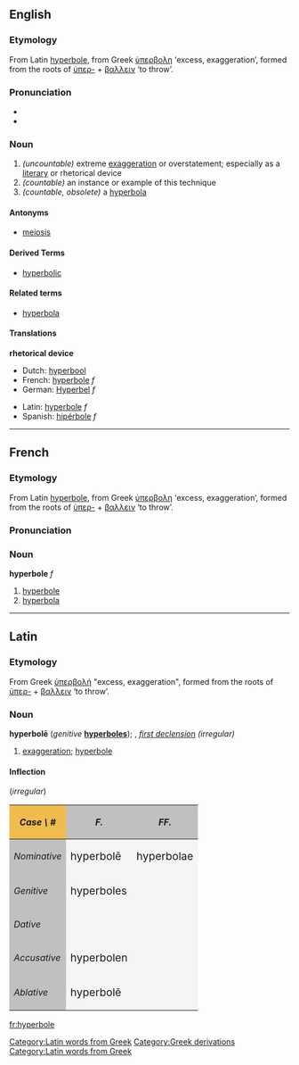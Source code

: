 ==English==
===Etymology===
From Latin [[hyperbole#Latin|hyperbole]], from Greek [[ὑπερβολη]] ‘excess, exaggeration’, formed from the roots of [[ὑπερ-]] + [[βαλλειν]] ‘to throw’.

===Pronunciation===
*{{IPA|/hʌɪ'pɜ:bəli/}}
*{{audio|en-us-hyperbole.ogg|Audio (US)}}

===Noun===
{{en-noun|hyperbole|hyperboles}}
# ''(uncountable)'' extreme [[exaggeration]] or overstatement; especially as a [[literary]] or rhetorical device
# ''(countable)'' an instance or example of this technique
# ''(countable, obsolete)'' a [[hyperbola]]

====Antonyms====
* [[meiosis]]
====Derived Terms====
*[[hyperbolic]]
====Related terms====
*[[hyperbola]]

====Translations====
'''rhetorical device'''
{{top}}
*Dutch: [[hyperbool]]
*French: [[hyperbole#French|hyperbole]] ''f''
*German: [[Hyperbel]] ''f''
{{mid}}
*Latin: [[hyperbole#Latin|hyperbole]] ''f''
*Spanish: [[hipérbole]] ''f''
{{bottom}}

[[Category:Latin words from Greek]]  [[Category:Greek derivations]]
----

==French==
===Etymology===
From Latin [[hyperbole#Latin|hyperbole]], from Greek [[ὑπερβολη]] ‘excess, exaggeration’, formed from the roots of [[ὑπερ-]] + [[βαλλειν]] ‘to throw’.

===Pronunciation===
{{IPA|/ipɛʀbɔl/}}

===Noun===
'''hyperbole''' ''f''
# [[hyperbole#English|hyperbole]]
# [[hyperbola]]

----

==Latin==
[[Category:Latin words from Greek]]
===Etymology===
From Greek [[ὑπερβολη|ὑπερβολή]] "excess, exaggeration", formed from the roots of [[ὑπερ-]] + [[βαλλειν]] ‘to throw’.
===Noun===
'''hyperbolē''' (''genitive'' '''[[hyperboles]]'''); {{f}}, ''[[Wiktionary Appendix:Latin first declension|first declension]] (irregular)'' 

#[[exaggeration]]; [[#English|hyperbole]]

====Inflection====
{{ladecl1}} (''irregular'')
{| cellpadding="5" border="1"
!style="background:#F1BC4E;"| ''Case \ #''
!style="background:#C0C0C0;"| ''F.''
!style="background:#C0C0C0;"| ''FF.''
|-
!style="background:#C0C0C0;"| ''Nominative''
|style="background:#F5F5F5;"| <big> hyperbolē 
|style="background:#F5F5F5;"| <big> hyperbolae
|-
!style="background:#C0C0C0;"| ''Genitive''
|style="background:#F5F5F5;"| <big> hyperboles
|style="background:#F5F5F5;"| <big> 
|-
!style="background:#C0C0C0;"| ''Dative''
|style="background:#F5F5F5;"| <big> 
|style="background:#F5F5F5;"| <big> 
|-
!style="background:#C0C0C0;"| ''Accusative''
|style="background:#F5F5F5;"| <big> hyperbolen
|style="background:#F5F5F5;"| <big> 
|-
!style="background:#C0C0C0;"| ''Ablative''
|style="background:#F5F5F5;"| <big> hyperbolē
|style="background:#F5F5F5;"| <big> 
|}

[[fr:hyperbole]]